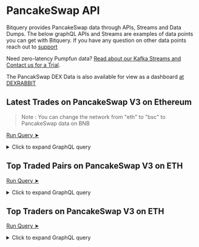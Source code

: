 # PancakeSwap API

Bitquery provides PancakeSwap data through APIs, Streams and Data Dumps.
The below graphQL APIs and Streams are examples of data points you can get with Bitquery.
If you have any question on other data points reach out to [support](https://t.me/Bloxy_info)

Need zero-latency Pumpfun data? [Read about our Kafka Streams and Contact us for a Trial](https://docs.bitquery.io/docs/streams/protobuf/chains/EVM-protobuf/).

The PancakSwap DEX Data is also available for view as a dashboard [at DEXRABBIT](https://dexrabbit.com/eth/dex_market/pancake_swap_v3)

## Latest Trades on PancakeSwap V3 on Ethereum

> Note : You can change the network from "eth" to "bsc" to PancakeSwap data on BNB

[Run Query ➤](https://ide.bitquery.io/Latest-Trades-on-PancakeSwap-V3-ETH)

<details>
  <summary>Click to expand GraphQL query</summary>

```
query LatestTrades {
  EVM(network: eth) {
    DEXTradeByTokens(
      orderBy: {descending: Block_Time}
      limit: {count: 50}
      where: {TransactionStatus: {Success: true}, Trade: {Dex: {ProtocolName: {is: "pancake_swap_v3"}}}, Block: {Time: {since: "2025-06-17T09:50:13Z"}}}
    ) {
      Block {
        Time
      }
      Transaction {
        Hash
      }
      Trade {
        Dex {
          OwnerAddress
          ProtocolFamily
          ProtocolName
        }
        AmountInUSD
        Price
        Amount
        Side {
          Type
          Currency {
            Symbol
            SmartContract
            Name
          }
          AmountInUSD
          Amount
        }
        Currency {
          Symbol
          SmartContract
          Name
        }
      }
    }
  }
}

```

</details>

## Top Traded Pairs on PancakeSwap V3 on ETH

[Run Query ➤](https://ide.bitquery.io/Top-token-pairs-on-PancakeSwap-v3)

<details>
  <summary>Click to expand GraphQL query</summary>

```
query pairs($min_count: String, $market: String, $network: evm_network, $time_10min_ago: DateTime, $time_1h_ago: DateTime, $time_3h_ago: DateTime, $time_ago: DateTime, $eth: String!, $weth: String!, $usdc: String!, $usdt: String!) {
  EVM(network: $network) {
    DEXTradeByTokens(
      where: {TransactionStatus: {Success: true}, Block: {Time: {since: $time_ago}}, any: [{Trade: {Side: {Currency: {SmartContract: {is: $eth}}}}}, {Trade: {Side: {Currency: {SmartContract: {is: $usdt}}}, Currency: {SmartContract: {notIn: [$eth]}}}}, {Trade: {Side: {Currency: {SmartContract: {is: $usdc}}}, Currency: {SmartContract: {notIn: [$eth, $usdt]}}}}, {Trade: {Side: {Currency: {SmartContract: {is: $weth}}}, Currency: {SmartContract: {notIn: [$eth, $usdc, $usdt]}}}}, {Trade: {Side: {Currency: {SmartContract: {notIn: [$usdc, $usdt, $weth, $eth]}}}, Currency: {SmartContract: {notIn: [$usdc, $usdt, $weth, $eth]}}}}], Trade: {Success: true, Dex: {ProtocolName: {is: $market}}}}
      orderBy: {descendingByField: "usd"}
      limit: {count: 70}
    ) {
      Block {
        Time(maximum: Block_Time, selectWhere: {after: $time_1h_ago})
      }
      Trade {
        Currency {
          Symbol
          Name
          SmartContract
          ProtocolName
        }
        Side {
          Currency {
            Symbol
            Name
            SmartContract
            ProtocolName
          }
        }
        price_last: PriceInUSD(maximum: Block_Number)
        price_10min_ago: PriceInUSD(
          maximum: Block_Number
          if: {Block: {Time: {before: $time_10min_ago}}}
        )
        price_1h_ago: PriceInUSD(
          maximum: Block_Number
          if: {Block: {Time: {before: $time_1h_ago}}}
        )
        price_3h_ago: PriceInUSD(
          maximum: Block_Number
          if: {Block: {Time: {before: $time_3h_ago}}}
        )
      }
      dexes: uniq(of: Trade_Dex_OwnerAddress)
      amount: sum(of: Trade_Side_Amount)
      usd: sum(of: Trade_Side_AmountInUSD)
      sellers: uniq(of: Trade_Seller)
      buyers: uniq(of: Trade_Buyer)
      count(selectWhere: {ge: $min_count})
    }
  }
}
{
  "network": "eth",
  "market": "pancake_swap_v3",
  "eth": "0x",
  "usdc": "0xa0b86991c6218b36c1d19d4a2e9eb0ce3606eb48",
  "usdt": "0xdac17f958d2ee523a2206206994597c13d831ec7",
  "weth": "0xc02aaa39b223fe8d0a0e5c4f27ead9083c756cc2",
  "min_count": "100",
  "time_10min_ago": "2025-06-18T09:43:37Z",
  "time_1h_ago": "2025-06-18T08:53:37Z",
  "time_3h_ago": "2025-06-18T06:53:37Z",
  "time_ago": "2025-06-17T09:53:37Z"
}

```

</details>

## Top Traders on PancakeSwap V3 on ETH

[Run Query ➤](https://ide.bitquery.io/Top-Traders-of-a-token-on-PancakeSwap-on-ETH)

<details>
  <summary>Click to expand GraphQL query</summary>

```
query topTraders {
  EVM(network: eth) {
    DEXTradeByTokens(
      orderBy: {descendingByField: "volumeUsd"}
      limit: {count: 100}
      where: {Trade: {Currency: {SmartContract: {is: "0xa0b86991c6218b36c1d19d4a2e9eb0ce3606eb48"}}, Dex: {ProtocolName: {is:"pancake_swap_v3"}}}}
    ) {
      Trade {
        Buyer
      }
      bought: sum(of: Trade_Amount, if: {Trade: {Side: {Type: {is: buy}}}})
      sold: sum(of: Trade_Amount, if: {Trade: {Side: {Type: {is: sell}}}})
      volume: sum(of: Trade_Amount)
      volumeUsd: sum(of: Trade_Side_AmountInUSD)
    }
  }
}


```

</details>
